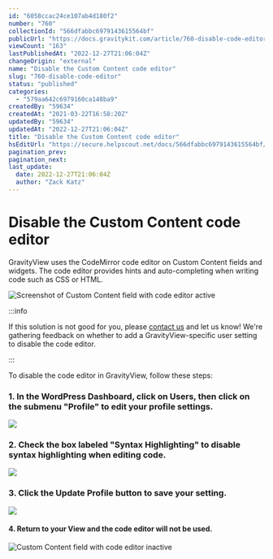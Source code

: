 ```yaml
---
id: "6058ccac24ce107ab4d180f2"
number: "760"
collectionId: "566dfabbc6979143615564bf"
publicUrl: "https://docs.gravitykit.com/article/760-disable-code-editor"
viewCount: "163"
lastPublishedAt: "2022-12-27T21:06:04Z"
changeOrigin: "external"
name: "Disable the Custom Content code editor"
slug: "760-disable-code-editor"
status: "published"
categories: 
  - "579aa642c6979160ca148ba9"
createdBy: "59634"
createdAt: "2021-03-22T16:58:20Z"
updatedBy: "59634"
updatedAt: "2022-12-27T21:06:04Z"
title: "Disable the Custom Content code editor"
hsEditUrl: "https://secure.helpscout.net/docs/566dfabbc6979143615564bf/article/6058ccac24ce107ab4d180f2"
pagination_prev: 
pagination_next: 
last_update:
  date: 2022-12-27T21:06:04Z
  author: "Zack Katz"
---
```


# Disable the Custom Content code editor

GravityView uses the CodeMirror code editor on Custom Content fields and widgets. The code editor provides hints and auto-completing when writing code such as CSS or HTML.

![Screenshot of Custom Content field with code editor active](https://i.gravitykit.com/NpOXyo+)


:::info

If this solution is not good for you, please [contact us](https://www.gravitykit.com/support/) and let us know! We're gathering feedback on whether to add a GravityView-specific user setting to disable the code editor.

:::

  To disable the code editor in GravityView, follow these steps:

### 1. In the WordPress Dashboard, click on Users, then click on the submenu "Profile" to edit your profile settings.

![](https://i.gravitykit.com/C4dSA3+)

### 2. Check the box labeled "Syntax Highlighting" to disable syntax highlighting when editing code.

![](https://i.gravitykit.com/8xv0WP+)

### 3. Click the Update Profile button to save your setting.

![](https://i.gravitykit.com/m6gw6Z+)

#### 4. Return to your View and the code editor will not be used.

![Custom Content field with code editor inactive](https://i.gravitykit.com/fRRgwu+)